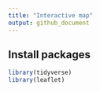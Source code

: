 ```yaml
---
title: "Interactive map"
output: github_document
---
```


## Install packages
```r
library(tidyverse)
library(leaflet)
```